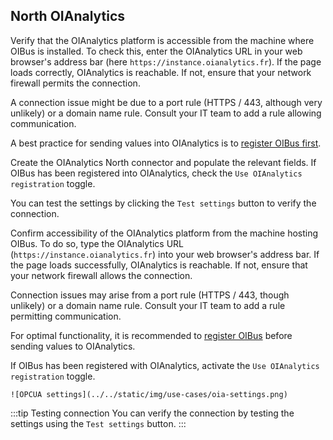 ## North OIAnalytics

Verify that the OIAnalytics platform is accessible from the machine where OIBus is installed. To check this, enter the OIAnalytics URL in
your web browser's address bar (here `https://instance.oianalytics.fr`). If the page loads correctly, OIAnalytics is reachable. If not,
ensure that your network firewall permits the connection.

A connection issue might be due to a port rule (HTTPS / 443, although very unlikely) or a domain name rule. Consult your IT team to add a
rule allowing communication.

A best practice for sending values into OIAnalytics is to [register OIBus first](../guide/advanced/oianalytics-registration.mdx).

Create the OIAnalytics North connector and populate the relevant fields. If OIBus has been registered into OIAnalytics, check the
`Use OIAnalytics registration` toggle.

You can test the settings by clicking the `Test settings` button to verify the connection.

Confirm accessibility of the OIAnalytics platform from the machine hosting OIBus. To do so, type the OIAnalytics URL
(`https://instance.oianalytics.fr`) into your web browser's address bar. If the page loads successfully, OIAnalytics is reachable. If not,
ensure that your network firewall allows the connection.

Connection issues may arise from a port rule (HTTPS / 443, though unlikely) or a domain name rule. Consult your IT team to add a rule
permitting communication.

For optimal functionality, it is recommended to [register OIBus](../guide/advanced/oianalytics-registration.mdx) before sending values to
OIAnalytics.

If OIBus has been registered with OIAnalytics, activate the `Use OIAnalytics registration` toggle.

<div style={{ textAlign: 'center' }}>
  <div>

    ![OPCUA settings](../../static/img/use-cases/oia-settings.png)

  </div>
</div>

:::tip Testing connection
You can verify the connection by testing the settings using the `Test settings` button.
:::
